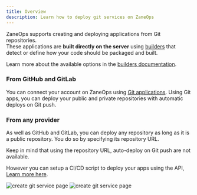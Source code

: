 ```yaml
---
title: Overview
description: Learn how to deploy git services on ZaneOps
---
```


ZaneOps supports creating and deploying applications from Git repositories.  
These applications are **built directly on the server** using [builders](/knowledge-base/builders) that detect or define how your code should be packaged and built.

Learn more about the available options in the [builders documentation](/knowledge-base/builders).

### From GitHub and GitLab

You can connect your account on ZaneOps using [Git applications](./git-apps). 
Using Git apps, you can deploy your public and private repositories with automatic deploys on Git push.


### From any provider

As well as GitHub and GitLab, you can deploy any repository as long as it is a public repository. 
You do so by specifying its repository URL. 

Keep in mind that using the repository URL, auto-deploy on Git push are not available.

However you can setup a CI/CD script to deploy your apps using the API, [Learn more here](./auto-deploy#auto-deploy-via-api). 

<img className="block dark:hidden" src="https://assets.zaneops.dev/images/create-git-service-light.png" alt="create git service page" />
<img className="!hidden dark:!block" src="https://assets.zaneops.dev/images/create-git-service-dark.png" alt="create git service page" />


